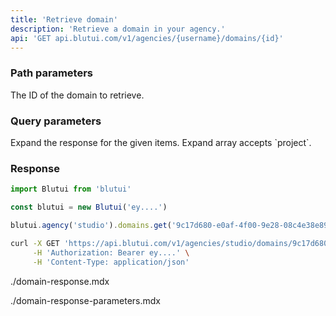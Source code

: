 ```yaml
---
title: 'Retrieve domain'
description: 'Retrieve a domain in your agency.'
api: 'GET api.blutui.com/v1/agencies/{username}/domains/{id}'
---
```


### Path parameters

<Parameter name="id" type="string" required="true">
The ID of the domain to retrieve.
</Parameter>

### Query parameters

<Parameter name="expand" type="string[]">
Expand the response for the given items. Expand array accepts `project`.
</Parameter>

### Response

```ts tab="Node.js"
import Blutui from 'blutui'

const blutui = new Blutui('ey....')

blutui.agency('studio').domains.get('9c17d680-e0af-4f00-9e28-08c4e38e89e0')
```

```bash tab="cURL"
curl -X GET 'https://api.blutui.com/v1/agencies/studio/domains/9c17d680-e0af-4f00-9e28-08c4e38e89e0' \
     -H 'Authorization: Bearer ey....' \
     -H 'Content-Type: application/json'
```

<include>./domain-response.mdx</include>

<include>./domain-response-parameters.mdx</include>
